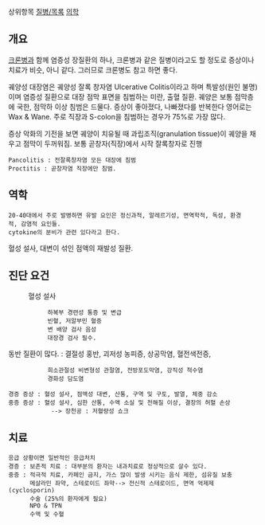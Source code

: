 상위항목 [[질병/목록]] [[의학]]
== 개요 ==
[[크론병]]과 함께 염증성 장질환의 하나, 크론병과 같은 질병이라고도 할 정도로 증상이나 치료가 비슷, 아니 같다.
그러므로 크론병도 참고 하면 좋다. 

궤양성 대장염은  궤양성 잘록 창자염 Ulcerative Colitis이라고 하며 특발성(원인 불명)이며 염증성 질환으로 대장 점막 표면을 침범하는 미란, 출혈 질환. 궤양은 보통 점막층에 국한, 점막하 이상 침범은 드물다.
증상이 좋아졌다, 나빠졌다를 반복한다 영어로는 Wax & Wane.
주로 직장과 S-colon을 침범하는 경우가 75%로 가장 많다.

증상 악화의 기전을 보면 궤양이 치유될 때 과립조직(granulation tissue)이 궤양을 채우고 점막이 두꺼워짐. 보통 곧창자(직장)에서 시작 잘록창자로 진행 
 Pancolitis : 전잘록창자염 모든 대장에 침범
 Proctitis : 곧창자염 직장에만 침범.
 
== 역학 ==
 20-40대에서 주로 발병하면 유발 요인은 정신과적, 알레르기성, 면역학적, 독성, 환경적, 감염적 요인들.
 cytokine의 분비가 관련 있다라고 한다.

 
혈성 설사, 대변이 섞인 점액의 재발성 질환.

== 진단 요건 == 

: 혈성 설사
            하복부 경련성 통증 및 변급
            빈혈, 저알부민 혈증
            변 배양 검사 음성
            대장경 검사 필수.

동반 질환이 많다. : 결절성 홍반, 괴저성 농피증, 상공막염, 혈전색전증, 
            희소관절성 비변형성 관절염, 전방포도막염, 강직성 척수염
            경화성 담도염

 경증 증상 : 혈성 설사, 점액성 대변, 산통, 구역 및 구토, 발열, 체중 감소
 중증 증상 : 혈성 설사, 심한 산통, 수액 소실 및 전해질 이상, 결장의 허혈 손상
             --> 장천공 : 저혈량성 쇼크

== 치료 ==
 응급 상황이면 일반적인 응급처치 
 경증 : 보존적 치료 : 대부분의 환자는 내과치료로 정상적으로 살수 있다.
 중증 : 적극적 치료, 카페인 금지, 가스 많이 발생 시키는 음식 제한, 섬유질 보충
       메살라민 좌약, 스테로이드 좌약--> 전신적 스테로이드, 면역 억제제(cyclosporin)
       수술 (25%의 환자에게 필요)
       NPO & TPN
       수액 및 수혈
